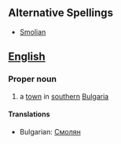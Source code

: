 ==Alternative Spellings==
*[[Smolian]]

==[[English]]==
===Proper noun===
# a [[town]] in [[southern]] [[Bulgaria]]


====Translations====
*Bulgarian: [[Смолян]]